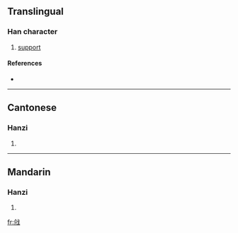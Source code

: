 {{also|戧}}
==Translingual==

===Han character===
{{Han char|rn=62|rad=戈|as=04|sn=8|four=|canj=人山戈 (OUI)}}

# [[support]]

====References====
* {{Han ref|kx=0412.221|hdz=21403.040|uh=6217|ud=25111}}

----

==Cantonese==

===Hanzi===
{{yue-hanzi|jyut=|y=cheung3}}

# {{defn|Cantonese}}

----

==Mandarin==

===Hanzi===
{{cmn-hanzi|tra=戧|pin=[[qiāng]] ([[qiang1]]), [[qiàng]] ([[qiang4]])|wg=ch'iang<sup>1</sup>, ch'iang<sup>4</sup>}}

# {{defn|Mandarin}}

[[fr:戗]]